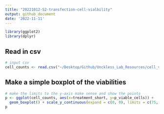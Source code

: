 ```yaml
---
title: "20221012-S2-transfection-cell-vialbility"
output: github_document
date: '2022-11-11'
---
```


```r
library(ggplot2)
library(dplyr)
```


## Read in csv

```r
# input csv
cell_counts <- read.csv("~/Desktop/Github/Unckless_Lab_Resources/cell_viability_analysis/20221012/20221012_s2_transfection_cell_counts.csv")

```

## Make a simple boxplot of the viabilities 

```r

# make the limits to the y-axis make sense and show the points 
p <- ggplot(cell_counts, aes(x=treatment_short, y=p_viable_cells)) + 
  geom_boxplot() + scale_y_continuous(expand = c(0, 0), limits = c(75, 125)) + theme_bw() + geom_jitter() + ylab("Percent viable cells") + xlab("Treatment")
p
```